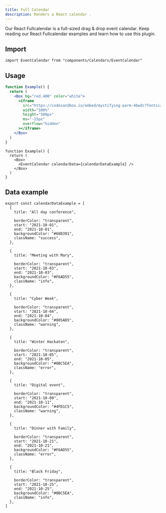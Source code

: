 ```yaml
---
title: Full Calendar
description: Renders a React calendar .
---
```


Our React Fullcalendar is a full-sized drag & drop event calendar. Keep reading
our React Fullcalendar examples and learn how to use this plugin.

## Import

```tsx
import EventCalendar from "components/Calendars/EventCalendar"
```

## Usage

```jsx
function Example() {
  return (
    <Box bg="red.400" color="white">
      <iframe
        src="https://codesandbox.io/embed/mystifying-parm-4bwdc?fontsize=14&hidenavigation=1&theme=dark&hidedevtools=1&editorsize=0&initialpath=calendar&module=%2Fsrc%2Fcomponents%2calendar.js"
        width="100%"
        height="500px"
        ms="-15px"
        overflow="hidden"
      ></iframe>
    </Box>
  )
}
```

```tsx
function Example() {
  return (
    <Box>
      <EventCalendar calendarData={calendarDataExample} />
    </Box>
  )
}
```

## Data example

```tsx
export const calendarDataExample = [
  {
    title: "All day conference",

    borderColor: "transparent",
    start: "2021-10-01",
    end: "2021-10-01",
    backgroundColor: "#68D391",
    className: "success",
  },

  {
    title: "Meeting with Mary",

    borderColor: "transparent",
    start: "2021-10-03",
    end: "2021-10-03",
    backgroundColor: "#F6AD55",
    className: "info",
  },

  {
    title: "Cyber Week",

    borderColor: "transparent",
    start: "2021-10-04",
    end: "2021-10-04",
    backgroundColor: "#805AD5",
    className: "warning",
  },

  {
    title: "Winter Hackaton",

    borderColor: "transparent",
    start: "2021-10-05",
    end: "2021-10-05",
    backgroundColor: "#0BC5EA",
    className: "error",
  },

  {
    title: "Digital event",

    borderColor: "transparent",
    start: "2021-10-09",
    end: "2021-10-11",
    backgroundColor: "#4FD1C5",
    className: "warning",
  },

  {
    title: "Dinner with Family",

    borderColor: "transparent",
    start: "2021-10-21",
    end: "2021-10-21",
    backgroundColor: "#F6AD55",
    className: "error",
  },

  {
    title: "Black Friday",

    borderColor: "transparent",
    start: "2021-10-25",
    end: "2021-10-25",
    backgroundColor: "#0BC5EA",
    className: "info",
  },
]
```
